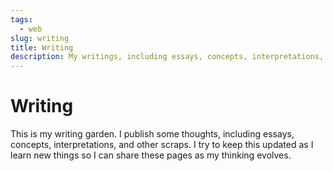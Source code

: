 ```yaml
---
tags:
  - web
slug: writing
title: Writing
description: My writings, including essays, concepts, interpretations, and other scraps.
---
```

# Writing

This is my writing garden. I publish some thoughts, including essays, concepts, interpretations, and other scraps. I try to keep this updated as I learn new things so I can share these pages as my thinking evolves.

<RecentEssays />
